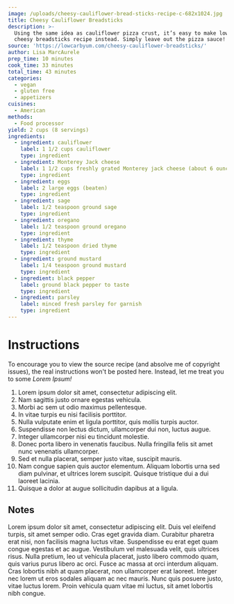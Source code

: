 ```yaml
---
image: /uploads/cheesy-cauliflower-bread-sticks-recipe-c-682x1024.jpg
title: Cheesy Cauliflower Breadsticks
description: >-
  Using the same idea as cauliflower pizza crust, it’s easy to make low carb
  cheesy breadsticks recipe instead. Simply leave out the pizza sauce!
source: 'https://lowcarbyum.com/cheesy-cauliflower-breadsticks/'
author: Lisa MarcAurele
prep_time: 10 minutes
cook_time: 33 minutes
total_time: 43 minutes
categories:
  - vegan
  - gluten free
  - appetizers
cuisines:
  - American
methods:
  - Food processor
yield: 2 cups (8 servings)
ingredients:
  - ingredient: cauliflower
    label: 1 1/2 cups cauliflower
    type: ingredient
  - ingredient: Monterey Jack cheese
    label: 1 1/2 cups freshly grated Monterey jack cheese (about 6 ounces)
    type: ingredient
  - ingredient: eggs
    label: 2 large eggs (beaten)
    type: ingredient
  - ingredient: sage
    label: 1/2 teaspoon ground sage
    type: ingredient
  - ingredient: oregano
    label: 1/2 teaspoon ground oregano
    type: ingredient
  - ingredient: thyme
    label: 1/2 teaspoon dried thyme
    type: ingredient
  - ingredient: ground mustard
    label: 1/4 teaspoon ground mustard
    type: ingredient
  - ingredient: black pepper
    label: ground black pepper to taste
    type: ingredient
  - ingredient: parsley
    label: minced fresh parsley for garnish
    type: ingredient
---
```

# Instructions

To encourage you to view the source recipe (and absolve me of copyright issues), the real instructions won't be posted here. Instead, let me treat you to some *Lorem Ipsum!*

1. Lorem ipsum dolor sit amet, consectetur adipiscing elit.
2. Nam sagittis justo ornare egestas vehicula.
3. Morbi ac sem ut odio maximus pellentesque.
4. In vitae turpis eu nisi facilisis porttitor.
5. Nulla vulputate enim et ligula porttitor, quis mollis turpis auctor.
6. Suspendisse non lectus dictum, ullamcorper dui non, luctus augue.
7. Integer ullamcorper nisi eu tincidunt molestie.
8. Donec porta libero in venenatis faucibus. Nulla fringilla felis sit amet nunc venenatis ullamcorper.
9. Sed et nulla placerat, semper justo vitae, suscipit mauris.
10. Nam congue sapien quis auctor elementum. Aliquam lobortis urna sed diam pulvinar, et ultrices lorem suscipit. Quisque tristique dui a dui laoreet lacinia.
11. Quisque a dolor at augue sollicitudin dapibus at a ligula.



## Notes

Lorem ipsum dolor sit amet, consectetur adipiscing elit. Duis vel eleifend turpis, sit amet semper odio. Cras eget gravida diam. Curabitur pharetra erat nisi, non facilisis magna luctus vitae. Suspendisse eu erat eget quam congue egestas et ac augue. Vestibulum vel malesuada velit, quis ultrices risus. Nulla pretium, leo ut vehicula placerat, justo libero commodo quam, quis varius purus libero ac orci. Fusce ac massa at orci interdum aliquam. Cras lobortis nibh at quam placerat, non ullamcorper erat laoreet. Integer nec lorem ut eros sodales aliquam ac nec mauris. Nunc quis posuere justo, vitae luctus lorem. Proin vehicula quam vitae mi luctus, sit amet lobortis nibh congue.
